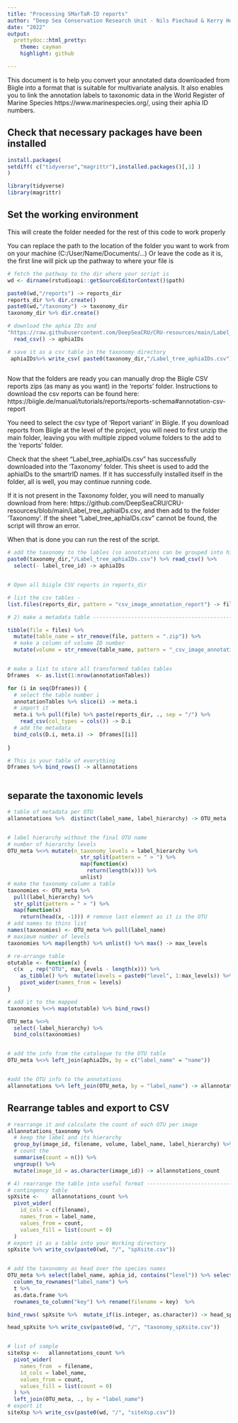 ---
title: "Processing SMarTaR-ID reports"
author: "Deep Sea Conservation Research Unit - Nils Piechaud & Kerry Howell"
date: "2022"
output:
  prettydoc::html_pretty:
    theme: cayman
    highlight: github

---

This document is to help you convert your annotated data downloaded from Biigle into a format that is suitable for multivariate analysis. It also enables you to link the annotation labels to taxonomic data in the World Register of Marine Species https://www.marinespecies.org/, using their aphia ID numbers.     

## Check that necessary packages have been installed

```{r, message = FALSE}

install.packages( 
setdiff( c("tidyverse","magrittr"),installed.packages()[,1] )
)

library(tidyverse)
library(magrittr)

```

## Set the working environment ## 

This will create the folder needed for the rest of this code to work properly

You can replace the path to the location of the folder you want to work from on your machine (C:/User/Name/Documents/...)
Or leave the code as it is, the first line will pick up the pathway to where your file is


```{r, message=FALSE , warning=FALSE}
# fetch the pathway to the dir where your script is
wd <- dirname(rstudioapi::getSourceEditorContext()$path)

paste0(wd,"/reports") -> reports_dir
reports_dir %>% dir.create()
paste0(wd,"/taxonomy") -> taxonomy_dir
taxonomy_dir %>% dir.create()

# download the aphia IDs and 
"https://raw.githubusercontent.com/DeepSeaCRU/CRU-resources/main/Label_tree_aphiaIDs.csv" %>%
  read_csv() -> aphiaIDs

# save it as a csv table in the taxonomy directory 
 aphiaIDs%>% write_csv( paste0(taxonomy_dir,"/Label_tree_aphiaIDs.csv") )
 
```

Now that the folders are ready you can manually drop the Biigle CSV reports zips (as many as you want) in the 'reports' folder. 
Instructions to download the csv reports can be found here:
https://biigle.de/manual/tutorials/reports/reports-schema#annotation-csv-report

You need to select the csv type of 'Report variant' in Biigle. 
If you download reports from Biigle at the level of the project, you will need to first unzip the main folder, leaving you with multiple zipped volume folders to the add to the 'reports' folder.

Check that the sheet "Label_tree_aphiaIDs.csv" has successfully downloaded into the 'Taxonomy' folder. This sheet is used to add the aphiaIDs to the smartrID names. If it has successfully installed itself in the folder, all is well, you may continue running code. 

If it is not present in the Taxonomy folder, you will need to manually download from here: https://github.com/DeepSeaCRU/CRU-resources/blob/main/Label_tree_aphiaIDs.csv, and then add to the folder 'Taxonomy'. If the sheet "Label_tree_aphiaIDs.csv" cannot be found, the script will throw an error.

When that is done you can run the rest of the script.


```{r}


# add the taxonomy to the lables (so annotations can be grouped into higher levels bins)
paste0(taxonomy_dir,"/Label_tree_aphiaIDs.csv") %>% read_csv() %>% 
  select(- label_tree_id) -> aphiaIDs


# Open all biigle CSV reports in reports_dir

# list the csv tables -
list.files(reports_dir, pattern = "csv_image_annotation_report") -> files

# 2) make a metadata table --------------------------------------------------------------------------------

tibble(file = files) %>%
  mutate(table_name = str_remove(file, pattern = ".zip")) %>%
  # make a column of volume ID number
  mutate(volume = str_remove(table_name, pattern = "_csv_image_annotation_report")) -> annotationTables


# make a list to store all transformed tables tables
Dframes  <- as.list(1:nrow(annotationTables))

for (i in seq(Dframes)) {
  # select the table number i
  annotationTables %>% slice(i) -> meta.i
  # import it
  meta.i %>% pull(file) %>% paste(reports_dir, ., sep = "/") %>%
    read_csv(col_types = cols()) -> D.i
  # add the metadata
  bind_cols(D.i, meta.i) ->  Dframes[[i]]
  
}

# This is your table of everything
Dframes %>% bind_rows() -> allannotations



```

## separate the taxonomic levels 
```{r}

# table of metadata per OTU
allannotations %>%  distinct(label_name, label_hierarchy) -> OTU_meta


# label hierarchy without the final OTU name
# number of hierarchy levels
OTU_meta %<>% mutate(n_taxonomy_levels = label_hierarchy %>%
                       str_split(pattern = " > ") %>%
                       map(function(x)
                         return(length(x))) %>%
                       unlist)
# make the taxonomy column a table
taxonomies <- OTU_meta %>%
  pull(label_hierarchy) %>%
  str_split(pattern = " > ") %>%
  map(function(x)
    return(head(x, -1))) # remove last element as it is the OTU
# add names to thins list
names(taxonomies) <- OTU_meta %>% pull(label_name)
# maximum number of levels
taxonomies %>% map(length) %>% unlist() %>% max() -> max_levels

# re-arrange table 
otutable <- function(x) {
  c(x  , rep("OTU", max_levels - length(x))) %>%
    as_tibble() %>%  mutate(levels = paste0("level", 1:max_levels)) %>%
    pivot_wider(names_from = levels)
}

# add it to the mapped 
taxonomies %<>% map(otutable) %>% bind_rows()

OTU_meta %<>%
  select(-label_hierarchy) %>%
  bind_cols(taxonomies)


# add the info from the catalogue to the OTU table
OTU_meta %<>% left_join(aphiaIDs, by = c("label_name" = "name"))


#add the OTU info to the annotations
allannotations %>% left_join(OTU_meta, by = "label_name") -> allannotations_taxonomy


```


## Rearrange tables and export to CSV

```{r}


# rearrange it and calculate the count of each OTU per image
allannotations_taxonomy %>%
  # keep the label and its hierarchy
  group_by(image_id, filename, volume, label_name, label_hierarchy) %>%
  # count the
  summarise(count = n()) %>%
  ungroup() %>%
  mutate(image_id = as.character(image_id)) -> allannotations_count

# 4) rearrange the table into useful format -------------------------------------------------------------------
# contingency table
spXsite <-    allannotations_count %>%
  pivot_wider(
    id_cols = c(filename),
    names_from = label_name,
    values_from = count,
    values_fill = list(count = 0)
  )
# export it as a table into your Working directory
spXsite %>% write_csv(paste0(wd, "/", "spXsite.csv"))


# add the taxonomny as head over the species names
OTU_meta %>% select(label_name, aphia_id, contains("level")) %>% select(-n_taxonomy_levels) %>%
  column_to_rownames("label_name") %>%
  t %>%
  as.data.frame %>%
  rownames_to_column("key") %>% rename(filename = key)  %>% 

bind_rows( spXsite %>%  mutate_if(is.integer, as.character)) -> head_spXsite

head_spXsite %>% write_csv(paste0(wd, "/", "taxonomy_spXsite.csv"))


# list of sample
siteXsp <-   allannotations_count %>%
  pivot_wider(
    names_from  = filename,
    id_cols = label_name,
    values_from = count,
    values_fill = list(count = 0)
  ) %>%
  left_join(OTU_meta, ., by = "label_name")
# export it
siteXsp %>% write_csv(paste0(wd, "/", "siteXsp.csv"))



```








